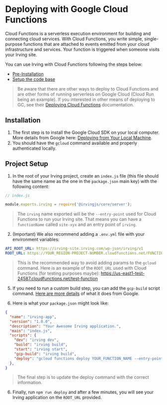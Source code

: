 <Meta title="Deployment and Hosting/Google Cloud Functions" />

# Deploying with Google Cloud Functions
Cloud Functions is a serverless execution environment for building and connecting cloud services. With Cloud Functions, you write simple, single-purpose functions that are attached to events emitted from your cloud infrastructure and services. Your function is triggered when someone visits your Irving site.

You can use Irving with Cloud Functions following the steps below:

* [Pre-Installation](Deploying-on-Google-Cloud-Functions#installation)
* [Setup the code base](Deploying-on-Google-Cloud-Functions#project-setup)

> Be aware that there are other ways to deploy to Cloud Functions and are other forms of running serverless on Google Cloud (Cloud Run being an example). If you interested in other means of deploying to GC, see their [Deploying Cloud Functions](https://cloud.google.com/functions/docs/deploying) documentation.

## Installation

1. The first step is to install the Google Cloud SDK on your local computer. More details from Google here: [Deploying from Your Local Machine](https://cloud.google.com/functions/docs/deploying/filesystem).
2. You should have the `gcloud` command available and properly authenticated locally.

## Project Setup
1. In the root of your Irving project, create an `index.js` file (this file should have the same name as the one in the `package.json` main key) with the following content:

```javascript
// index.js

module.exports.irving = require('@irvingjs/core/server');
```
> The `irving` name exported will be the `--entry-point` used for Cloud Functions to run your Irving site. That means you can have a `functionName` called `site-xyx` and an entry point of `irving`.

2. (Important) We also recommend adding a `.env.yml` file with your environment variables:

```yml
API_ROOT_URL: https://irving-site.irving.com/wp-json/irving/v1
ROOT_URL: https://YOUR_REGION-PROJECT-NUMBER.cloudfunctions.net/FUNCTION_NAME # or your root URL. Ex.: https://irvingjs.org
```

> This is the recommended way to avoid adding params to the `gcloud` command.
> Here is an example of the `ROOT_URL` used with Cloud Functions (for testing purposes maybe): https://us-east1-test-24587.cloudfunctions.net/test-function

5. If you need to run a custom build step, you can add the `gcp-build` script command. [Here are more details](https://cloud.google.com/appengine/docs/standard/nodejs/running-custom-build-step) of what it does from Google.

6. Here is what your `package.json` might look like:

```json
{
  "name": "irving-app",
  "version": "1.0.0",
  "description": "Your Awesome Irving application.",
  "main": "index.js",
  "scripts": {
    "dev": "irving dev",
    "build": "irving build",
    "start": "irving start",
    "gcp-build": "irving build",
    "deploy": "gcloud functions deploy YOUR_FUNCTION_NAME --entry-point=irving --region=YOUR_REGION --env-vars-file=.env.yaml --runtime=nodejs10 --trigger-http"
  },
}
```

> The final step is to update the deploy command with the correct information.

6. Finally, run `npm run deploy` and after a few minutes, you will see your Irving application on the `ROOT_URL` provided.
